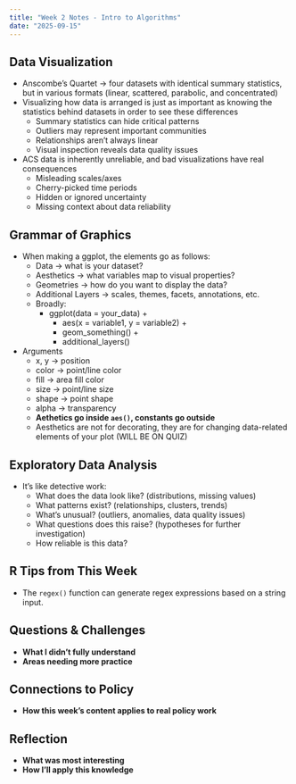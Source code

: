 ```yaml
---
title: "Week 2 Notes - Intro to Algorithms"
date: "2025-09-15"
---
```


## Data Visualization
- Anscombe's Quartet &rarr; four datasets with identical summary statistics, but in various formats (linear, scattered, parabolic, and concentrated)
- Visualizing how data is arranged is just as important as knowing the statistics behind datasets in order to see these differences
  - Summary statistics can hide critical patterns
  - Outliers may represent important communities
  - Relationships aren’t always linear
  - Visual inspection reveals data quality issues
- ACS data is inherently unreliable, and bad visualizations have real consequences
  - Misleading scales/axes
  - Cherry-picked time periods
  - Hidden or ignored uncertainty
  - Missing context about data reliability

## Grammar of Graphics
- When making a ggplot, the elements go as follows:
  - Data &rarr; what is your dataset?
  - Aesthetics &rarr; what variables map to visual properties?
  - Geometries &rarr; how do you want to display the data?
  - Additional Layers &rarr; scales, themes, facets, annotations, etc.
  - Broadly:
    - ggplot(data = your_data) +
      - aes(x = variable1, y = variable2) +
      - geom_something() +
      - additional_layers()
  
- Arguments
  - x, y &rarr; position
  - color &rarr; point/line color
  - fill &rarr; area fill color
  - size &rarr; point/line size
  - shape &rarr; point shape
  - alpha &rarr; transparency
  - **Aethetics go inside `aes()`, constants go outside**
  - Aesthetics are not for decorating, they are for changing data-related elements of your plot (WILL BE ON QUIZ)

## Exploratory Data Analysis
- It's like detective work:
  - What does the data look like? (distributions, missing values)
  - What patterns exist? (relationships, clusters, trends)
  - What’s unusual? (outliers, anomalies, data quality issues)
  - What questions does this raise? (hypotheses for further investigation)
  - How reliable is this data?

## R Tips from This Week
- The `regex()` function can generate regex expressions based on a string input.

## Questions & Challenges
- **What I didn't fully understand**
- **Areas needing more practice**

## Connections to Policy
- **How this week's content applies to real policy work**

## Reflection
- **What was most interesting**
- **How I'll apply this knowledge**
